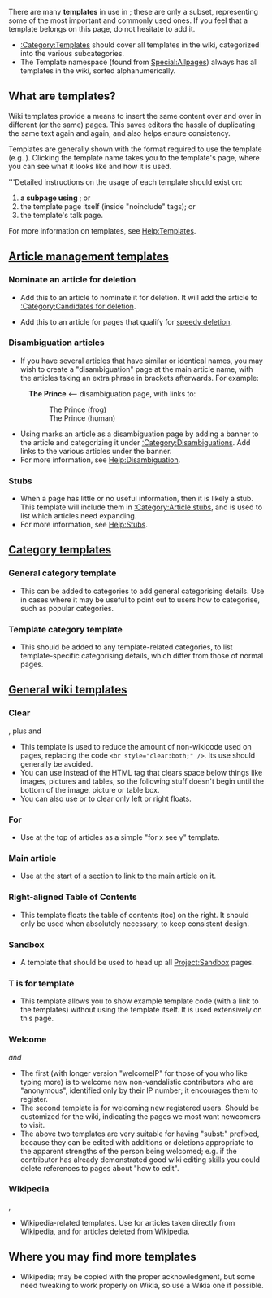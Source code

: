 {{tocright}}
There are many '''templates''' in use in {{SITENAME}}; these are only a subset, representing some of the most important and commonly used ones. If you feel that a template belongs on this page, do not hesitate to add it.
* [[:Category:Templates]] should cover all templates in the wiki, categorized into the various subcategories.
* The Template namespace (found from [[Special:Allpages]]) always has all templates in the wiki, sorted alphanumerically.

== What are templates? ==
Wiki templates provide a means to insert the same content over and over in different (or the same) pages. This saves editors the hassle of duplicating the same text again and again, and also helps ensure consistency.

Templates are generally shown with the format required to use the template (e.g. <code>{{t|stub}}</code>). Clicking the template name takes you to the template's page, where you can see what it looks like and how it is used. 

'''Detailed instructions on the usage of each template should exist on:
# '''a subpage using {{t|documentation}}'''; or
# the template page itself (inside "noinclude" tags); or
# the template's talk page.

For more information on templates, see [[Help:Templates]].

== [[:Category:Article management templates|Article management templates]] ==
=== Nominate an article for deletion ===
{{t|delete}}
* Add this to an article to nominate it for deletion. It will add the article to [[:Category:Candidates for deletion]].
{{t|speedydelete|reason}}
* Add this to an article for pages that qualify for [[{{ns:project}}:Candidates for speedy deletion|speedy deletion]].

=== Disambiguation articles ===
{{t|disambig}}
* If you have several articles that have similar or identical names, you may wish to create a "disambiguation" page at the main article name, with the articles taking an extra phrase in brackets afterwards. For example:
: '''The Prince'''  <--  disambiguation page, with links to:
:: The Prince (frog)
:: The Prince (human)
* Using {{t|disambig}} marks an article as a disambiguation page by adding a banner to the article and categorizing it under [[:Category:Disambiguations]]. Add links to the various articles under the banner.
* For more information, see [[Help:Disambiguation]].

=== Stubs ===
{{t|stub}}
* When a page has little or no useful information, then it is likely a stub. This template will include them in [[:Category:Article stubs]], and is used to list which articles need expanding.
* For more information, see [[Help:Stubs]].

== [[:Category:Category templates|Category templates]] ==
=== General category template ===
{{t|category}}
* This can be added to categories to add general categorising details. Use in cases where it may be useful to point out to users how to categorise, such as popular categories.

=== Template category template ===
{{t|templatecategory}}
* This should be added to any template-related categories, to list template-specific categorising details, which differ from those of normal pages.

== [[:Category:General wiki templates|General wiki templates]] ==
=== Clear ===
{{t|clr}}, plus {{t|clrl}} and {{t|clrr}}
* This template is used to reduce the amount of non-wikicode used on pages, replacing the code <code>&lt;br style="clear:both;" /&gt;</code>. Its use should generally be avoided.
* You can use {{t|clr}} instead of the HTML tag that clears space below things like images, pictures and tables, so the following stuff doesn't begin until the bottom of the image, picture or table box.
* You can also use {{t|clrl}} or {{t|clrr}} to clear only left or right floats.

=== For ===
{{t|for|name|link}}
* Use at the top of articles as a simple "for x see y" template.

=== Main article ===
{{t|main|main article}}
* Use at the start of a section to link to the main article on it.

=== Right-aligned Table of Contents ===
{{t|tocright}}
* This template floats the table of contents (toc) on the right. It should only be used when absolutely necessary, to keep consistent design.

=== Sandbox ===
{{t|sandbox}}
* A template that should be used to head up all [[Project:Sandbox]] pages.

=== T is for template ===
{{t|t|template}}
* This template allows you to show example template code (with a link to the templates) without using the template itself. It is used extensively on this page.

=== Welcome ===
{{t|welcIP}} ''and'' {{t|welcome}} 
*The first (with longer version "welcomeIP" for those of you who like typing more) is to welcome new non-vandalistic contributors who are "anonymous", identified only by their IP number; it encourages them to register.
* The second template is for welcoming new registered users. Should be customized for the wiki, indicating the pages we most want newcomers to visit.
*The above two templates are very suitable for having "subst:" prefixed, because they can be edited with additions or deletions appropriate to the apparent strengths of the person being welcomed; e.g. if the contributor has already demonstrated good wiki editing skills you could delete references to pages about "how to edit".

=== Wikipedia ===
{{t|wikipedia}}, {{t|wikipedia-deleted}}
* Wikipedia-related templates. Use {{t|wikipedia}} for articles taken directly from Wikipedia, and {{t|wikipedia-deleted}} for articles deleted from Wikipedia.

[[Category:Templates| ]]

==Where you may find more templates==
*Wikipedia; may be copied with the proper acknowledgment, but some need tweaking to work properly on Wikia, so use a Wikia one if possible.